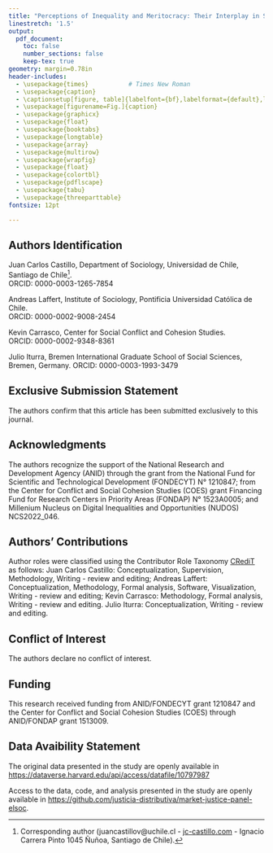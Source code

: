 ```yaml
---
title: "Perceptions of Inequality and Meritocracy: Their Interplay in Shaping Preferences for Market Justice in Chile (2016-2023)"
linestretch: '1.5'
output:
  pdf_document:
    toc: false
    number_sections: false
    keep-tex: true
geometry: margin=0.78in
header-includes:
  - \usepackage{times}           # Times New Roman
  - \usepackage{caption}
  - \captionsetup[figure, table]{labelfont={bf},labelformat={default},labelsep=period}
  - \usepackage[figurename=Fig.]{caption}
  - \usepackage{graphicx}
  - \usepackage{float}
  - \usepackage{booktabs}
  - \usepackage{longtable}
  - \usepackage{array}
  - \usepackage{multirow}
  - \usepackage{wrapfig}
  - \usepackage{float}
  - \usepackage{colortbl}
  - \usepackage{pdflscape}
  - \usepackage{tabu}
  - \usepackage{threeparttable}
fontsize: 12pt

---
```


## Authors Identification

Juan Carlos Castillo, Department of Sociology, Universidad de Chile, Santiago de Chile[^*].  
ORCID: 0000-0003-1265-7854

Andreas Laffert, Institute of Sociology, Pontificia Universidad Católica de Chile.  
ORCID: 0000-0002-9008-2454

Kevin Carrasco, Center for Social Conflict and Cohesion Studies.  
ORCID: 0000-0002-9348-8361

Julio Iturra, Bremen International Graduate School of Social Sciences, Bremen, Germany.
ORCID: 0000-0003-1993-3479

## Exclusive Submission Statement

The authors confirm that this article has been submitted exclusively to this journal.

## Acknowledgments

The authors recognize the support of the National Research and Development Agency (ANID) through the grant from the National Fund for Scientific and Technological Development (FONDECYT) N° 1210847; from the Center for Conflict and Social Cohesion Studies (COES) grant Financing Fund for Research Centers in Priority Areas (FONDAP) N° 1523A0005; and Millenium Nucleus on Digital Inequalities and Opportunities (NUDOS) NCS2022_046.

## Authors' Contributions

Author roles were classified using the Contributor Role Taxonomy [CRediT](https://credit.niso.org/) as follows: Juan Carlos Castillo: Conceptualization, Supervision, Methodology, Writing - review and editing; Andreas Laffert: Conceptualization, Methodology, Formal analysis, Software, Visualization, Writing - review and editing; Kevin Carrasco: Methodology, Formal analysis, Writing - review and editing. Julio Iturra: Conceptualization, Writing - review and editing. 

## Conflict of Interest

The authors declare no conflict of interest.

## Funding

This research received funding from ANID/FONDECYT grant 1210847 and the Center for Conflict and Social Cohesion Studies (COES) through ANID/FONDAP grant 1513009.


## Data Avaibility Statement

The original data presented in the study are openly available in <https://dataverse.harvard.edu/api/access/datafile/10797987>

Access to the data, code, and analysis presented in the study are openly available in <https://github.com/justicia-distributiva/market-justice-panel-elsoc>.


[^*]: Corresponding author (juancastillov@uchile.cl - [jc-castillo.com](https://juancarloscastillo.github.io/jc-castillo/) - Ignacio Carrera Pinto 1045 Ñuñoa, Santiago de Chile). 